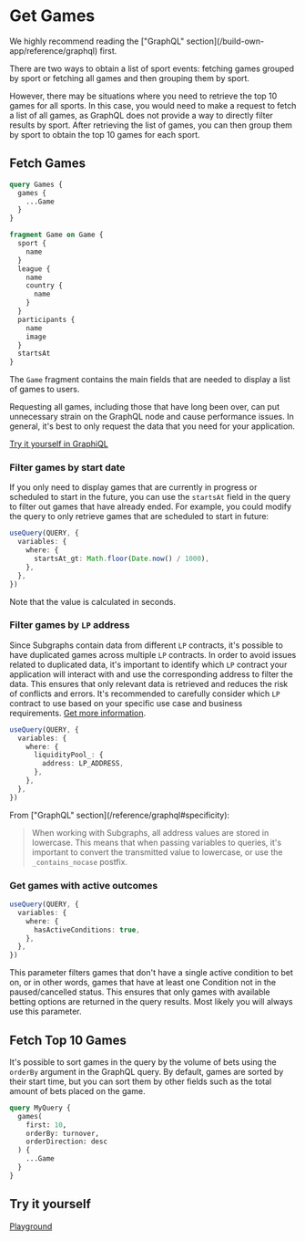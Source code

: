 
# Get Games

<Callout type="warning" emoji="⚠️">
  We highly recommend reading the ["GraphQL" section](/build-own-app/reference/graphql) first.
</Callout>

There are two ways to obtain a list of sport events: fetching games grouped by sport or fetching all games and then
grouping them by sport.

However, there may be situations where you need to retrieve the top 10 games for all sports. In this case, you would
need to make a request to fetch a list of all games, as GraphQL does not provide a way to directly filter results by sport.
After retrieving the list of games, you can then group them by sport to obtain the top 10 games for each sport.

## Fetch Games

```graphql
query Games {
  games {
    ...Game
  }
}

fragment Game on Game {
  sport {
    name
  }
  league {
    name
    country {
      name
    }
  }
  participants {
    name
    image
  }
  startsAt
}
```

The `Game` fragment contains the main fields that are needed to display a list of games to users.

<Callout type="warning" emoji="⚠️">
  Requesting all games, including those that have long been over, can put unnecessary strain on the GraphQL node and
  cause performance issues. In general, it's best to only request the data that you need for your application.
</Callout>

[Try it yourself in GraphiQL](https://api.thegraph.com/subgraphs/name/azuro-protocol/azuro-api-gnosis/graphql?query=query+Games+%7B%0A++games%28first%3A+1%29+%7B%0A++++...Game%0A++%7D%0A%7D%0A%0Afragment+Game+on+Game+%7B%0A++sport+%7B%0A++++name%0A++%7D%0A++league+%7B%0A++++name%0A++++country+%7B%0A++++++name%0A++++%7D%0A++%7D%0A++participants+%7B%0A++++name%0A++++image%0A++%7D%0A++startsAt%0A%7D&operationName=MyQuery)

### Filter games by start date

If you only need to display games that are currently in progress or scheduled to start in the future, you can use the
`startsAt` field in the query to filter out games that have already ended. For example, you could modify the query to
only retrieve games that are scheduled to start in future:

```ts
useQuery(QUERY, {
  variables: {
    where: {
      startsAt_gt: Math.floor(Date.now() / 1000),
    },
  },
})
```

<Callout type="info" emoji="ℹ">
  Note that the value is calculated in seconds.
</Callout>

### Filter games by `LP` address

Since Subgraphs contain data from different `LP` contracts, it's possible to have duplicated games across multiple
`LP` contracts. In order to avoid issues related to duplicated data, it's important to identify which `LP` contract
your application will interact with and use the corresponding address to filter the data. This ensures that only relevant
data is retrieved and reduces the risk of conflicts and errors. It's recommended to carefully consider which `LP`
contract to use based on your specific use case and business requirements. [Get more information](/build-own-app/reference/contracts#avoid-duplications).

```ts
useQuery(QUERY, {
  variables: {
    where: {
      liquidityPool_: {
        address: LP_ADDRESS,
      },
    },
  },
})
```

<Callout type="warning" emoji="⚠️">
  From ["GraphQL" section](/reference/graphql#specificity):

  > When working with Subgraphs, all address values are stored in lowercase. This means that when passing variables to
  queries, it's important to convert the transmitted value to lowercase, or use the `_contains_nocase` postfix.
</Callout>

### Get games with active outcomes

```ts
useQuery(QUERY, {
  variables: {
    where: {
      hasActiveConditions: true,
    },
  },
})
```

This parameter filters games that don't have a single active condition to bet on, or in other words, games that have
at least one Condition not in the paused/cancelled status. This ensures that only games with available betting options
are returned in the query results. Most likely you will always use this parameter.


## Fetch Top 10 Games

It's possible to sort games in the query by the volume of bets using the `orderBy` argument in the GraphQL query.
By default, games are sorted by their start time, but you can sort them by other fields such as the total amount of bets
placed on the game.

```graphql
query MyQuery {
  games(
    first: 10,
    orderBy: turnover,
    orderDirection: desc
  ) {
    ...Game
  }
}
```


## Try it yourself

[Playground](https://stackblitz.com/edit/react-ts-upfhof?file=App.tsx)
